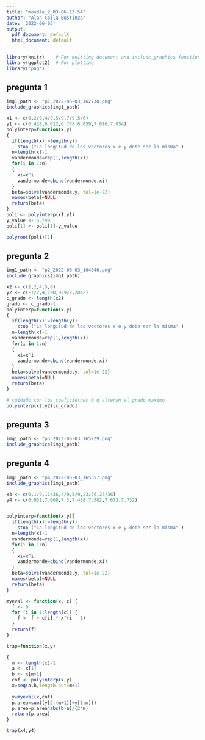 ```yaml
---
title: "moodle_2_03-06-13-54"
author: "Alan Coila Bustinza"
date: '2022-06-03'
output:
  pdf_document: default
  html_document: default
---
```


```r
library(knitr)    # For knitting document and include_graphics function
library(ggplot2)  # For plotting
library('png') 
```
## pregunta 1

```r
img1_path <- "p1_2022-06-03_162738.png"
include_graphics(img1_path)
```
```r

x1 <- c(0,2/9,4/9,5/9,7/9,5/6)
y1 <- c(6.438,6.612,6.778,6.859,7.016,7.054)
polyinterp=function(x,y)
{
  if(length(x)!=length(y))
    stop ("La longitud de los vectores x e y debe ser la misma" )
  n=length(x)-1
  vandermonde=rep(1,length(x))
  for(i in 1:n)
  {
    xi=x^i
    vandermonde=cbind(vandermonde,xi)
  }
  beta=solve(vandermonde,y, tol=1e-22)
  names(beta)=NULL
  return(beta)
}
poli <- polyinterp(x1,y1)
y_value <- 6.799
poli[1] <- poli[1]-y_value

polyroot(poli)[1]
```
## pregunta 2

```r
img1_path <- "p2_2022-06-03_164846.png"
include_graphics(img1_path)
```

```r
x2 <- c(1,2,4,5,8)
y2 <- c(-7/2,4,190,929/2,2842)
c_grado <- length(x2)
grado <- c_grado-1
polyinterp=function(x,y)
{
  if(length(x)!=length(y))
    stop ("La longitud de los vectores x e y debe ser la misma" )
  n=length(x)-1
  vandermonde=rep(1,length(x))
  for(i in 1:n)
  {
    xi=x^i
    vandermonde=cbind(vandermonde,xi)
  }
  beta=solve(vandermonde,y, tol=1e-22)
  names(beta)=NULL
  return(beta)
}

# cuidado con los coeficietnes 0 q alteran el grado maximo
polyinterp(x2,y2)[c_grado]
```

## pregunta 3

```r
img1_path <- "p3_2022-06-03_165229.png"
include_graphics(img1_path)
```

## pregunta 4

```r
img1_path <- "p4_2022-06-03_165357.png"
include_graphics(img1_path)
```

```r
x4 <- c(0,1/9,11/36,4/9,5/9,23/36,25/36)
y4 <- c(6.931,7.068,7.3,7.458,7.582,7.672,7.732)


polyinterp=function(x,y){
  if(length(x)!=length(y))
    stop ("La longitud de los vectores x e y debe ser la misma" )
  n=length(x)-1
  vandermonde=rep(1,length(x))
  for(i in 1:n)
  {
    xi=x^i
    vandermonde=cbind(vandermonde,xi)
  }
  beta=solve(vandermonde,y, tol=1e-22)
  names(beta)=NULL
  return(beta)
}

myeval <- function(x, c) {
  f <- 0
  for (i in 1:length(c)) {
    f <- f + c[i] * x^(i - 1) 
  }
  return(f)
}

trap=function(x,y)

{
  m <- length(x)-1
  a <- x[1]
  b <- x[m+1]
  cof <- polyinterp(x,y)
  x=seq(a,b,length.out=m+1)
  
  y=myeval(x,cof)
  p.area=sum((y[2:(m+1)]+y[1:m]))
  p.area=p.area*abs(b-a)/(2*m)
  return(p.area)
}

trap(x4,y4)


```

